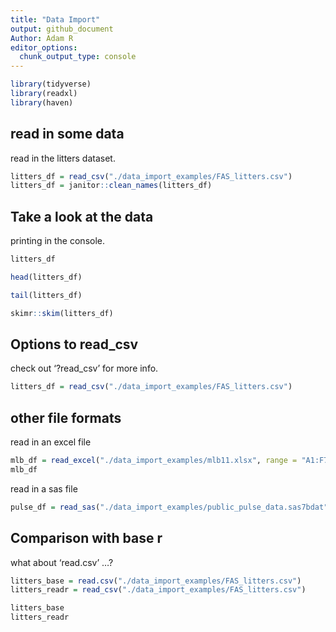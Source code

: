 ```yaml
---
title: "Data Import"
output: github_document
Author: Adam R
editor_options: 
  chunk_output_type: console
---
```

```r
library(tidyverse)
library(readxl)
library(haven)
```

## read in some data

read in the litters dataset.

```r
litters_df = read_csv("./data_import_examples/FAS_litters.csv")
litters_df = janitor::clean_names(litters_df)
```

## Take a look at the data

printing in the console.

```r
litters_df
```

```r
head(litters_df)
```

```r
tail(litters_df)
```

```r
skimr::skim(litters_df)
```

## Options to read_csv

check out '?read_csv' for more info.

```r
litters_df = read_csv("./data_import_examples/FAS_litters.csv")
```

## other file formats

read in an excel file

```r
mlb_df = read_excel("./data_import_examples/mlb11.xlsx", range = "A1:F7")
mlb_df
```

read in a sas file

```r
pulse_df = read_sas("./data_import_examples/public_pulse_data.sas7bdat")
```

## Comparison with base r

what about 'read.csv' ...?

```r
litters_base = read.csv("./data_import_examples/FAS_litters.csv")
litters_readr = read_csv("./data_import_examples/FAS_litters.csv")

litters_base
litters_readr
```


